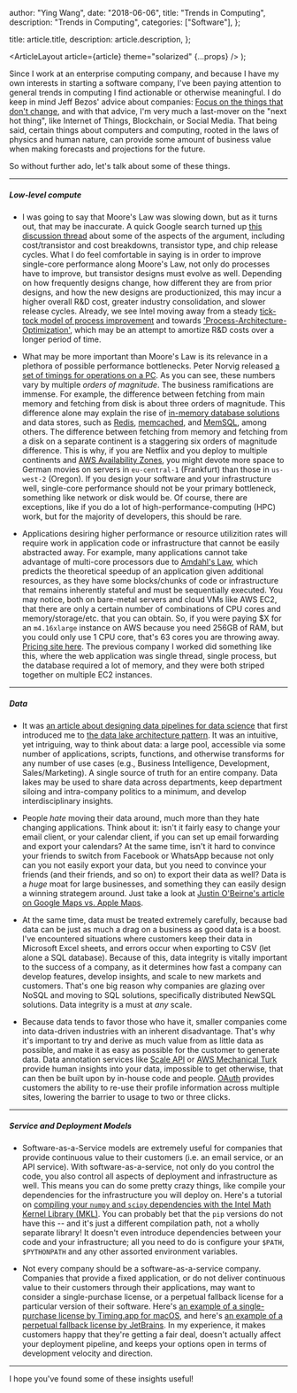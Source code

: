 
  author: "Ying Wang",
  date: "2018-06-06",
  title: "Trends in Computing",
  description: "Trends in Computing",
  categories: ["Software"],
};

  title: article.title,
  description: article.description,
};

  <ArticleLayout article={article} theme="solarized" {...props} />
);

Since I work at an enterprise computing company, and because I have my own
interests in starting a software company, I've been paying attention to general
trends in computing I find actionable or otherwise meaningful. I do keep in mind
Jeff Bezos' advice about companies: [Focus on the things that don't
change](https://medium.com/@seansheikh/bezos-wisdom-focus-on-the-things-that-dont-change-f3fc39eca401),
and with that advice, I'm very much a last-mover on the "next hot thing", like
Internet of Things, Blockchain, or Social Media. That being said, certain things
about computers and computing, rooted in the laws of physics and human nature,
can provide some amount of business value when making forecasts and projections
for the future.

So without further ado, let's talk about some of these things.

---

##### Low-level compute

- I was going to say that Moore's Law was slowing down, but as it turns out,
  that may be inaccurate. A quick Google search turned up [this discussion
  thread](https://www.semiwiki.com/forum/f2/moores-law-ending-slowing-why-even-debate-q-8962.html)
  about some of the aspects of the argument, including cost/transistor and cost
  breakdowns, transistor type, and chip release cycles. What I do feel
  comfortable in saying is in order to improve single-core performance along
  Moore's Law, not only do processes have to improve, but transistor designs
  must evolve as well. Depending on how frequently designs change, how different
  they are from prior designs, and how the new designs are productionized, this
  may incur a higher overall R&D cost, greater industry consolidation, and
  slower release cycles. Already, we see Intel moving away from a steady
  [tick-tock model of process
  improvement](https://en.wikipedia.org/wiki/Tick%E2%80%93tock_model) and
  towards
  ['Process-Architecture-Optimization'](https://www.anandtech.com/show/10183/intels-tick-tock-seemingly-dead-becomes-process-architecture-optimization),
  which may be an attempt to amortize R&D costs over a longer period of time.

- What may be more important than Moore's Law is its relevance in a plethora of
  possible performance bottlenecks. Peter Norvig released [a set of timings for
  operations on a PC](http://norvig.com/21-days.html#answers). As you can see,
  these numbers vary by multiple _orders of magnitude_. The business
  ramifications are immense. For example, the difference between fetching from
  main memory and fetching from disk is about three orders of magnitude. This
  difference alone may explain the rise of [in-memory database
  solutions](https://en.wikipedia.org/wiki/In-memory_database) and data stores,
  such as [Redis](https://redis.io/), [memcached](https://memcached.org/), and
  [MemSQL](https://www.memsql.com/), among others. The difference between
  fetching from memory and fetching from a disk on a separate continent is a
  staggering six orders of magnitude difference. This is why, if you are Netflix
  and you deploy to multiple continents and [AWS Availability
  Zones](https://docs.aws.amazon.com/AWSEC2/latest/UserGuide/using-regions-availability-zones.html),
  you might devote more space to German movies on servers in `eu-central-1`
  (Frankfurt) than those in `us-west-2` (Oregon). If you design your software
  and your infrastructure well, single-core performance should not be your
  primary bottleneck, something like network or disk would be. Of course, there
  are exceptions, like if you do a lot of high-performance-computing (HPC) work,
  but for the majority of developers, this should be rare.

- Applications desiring higher performance or resource utilizition rates will
  require work in application code or infrastructure that cannot be easily
  abstracted away. For example, many applications cannot take advantage of
  multi-core processors due to [Amdahl's
  Law](https://en.wikipedia.org/wiki/Amdahl%27s_law), which predicts the
  theoretical speedup of an application given additional resources, as they have
  some blocks/chunks of code or infrastructure that remains inherently stateful
  and must be sequentially executed. You may notice, both on bare-metal servers
  and cloud VMs like AWS EC2, that there are only a certain number of
  combinations of CPU cores and memory/storage/etc. that you can obtain. So, if
  you were paying $X for an `m4.16xlarge` instance on AWS because you need 256GB
  of RAM, but you could only use 1 CPU core, that's 63 cores you are throwing
  away. [Pricing site here](https://aws.amazon.com/ec2/pricing/on-demand/). The
  previous company I worked did something like this, where the web application
  was single thread, single process, but the database required a lot of memory,
  and they were both striped together on multiple EC2 instances.

---

##### Data

- It was [an article about designing data pipelines for data
  science](https://towardsdatascience.com/data-science-for-startups-data-pipelines-786f6746a59a)
  that first introduced me to [the data lake architecture
  pattern](https://knowledgent.com/whitepaper/design-successful-data-lake/). It
  was an intuitive, yet intriguing, way to think about data: a large pool,
  accessible via some number of applications, scripts, functions, and otherwise
  transforms for any number of use cases (e.g., Business Intelligence,
  Development, Sales/Marketing). A single source of truth for an entire company.
  Data lakes may be used to share data across departments, keep department
  siloing and intra-company politics to a minimum, and develop interdisciplinary
  insights.

- People _hate_ moving their data around, much more than they hate changing
  applications. Think about it: isn't it fairly easy to change your email
  client, or your calendar client, if you can set up email forwarding and export
  your calendars? At the same time, isn't it hard to convince your friends to
  switch from Facebook or WhatsApp because not only can you not easily export
  your data, but you need to convince your friends (and their friends, and so
  on) to export their data as well? Data is a _huge_ moat for large businesses,
  and something they can easily design a winning strategem around. Just take a
  look at [Justin O'Beirne's article on Google Maps vs. Apple
  Maps](https://www.justinobeirne.com/google-maps-moat).

- At the same time, data must be treated extremely carefully, because bad data
  can be just as much a drag on a business as good data is a boost. I've
  encountered situations where customers keep their data in Microsoft Excel
  sheets, and errors occur when exporting to CSV (let alone a SQL database).
  Because of this, data integrity is vitally important to the success of a
  company, as it determines how fast a company can develop features, develop
  insights, and scale to new markets and customers. That's one big reason why
  companies are glazing over NoSQL and moving to SQL solutions, specifically
  distributed NewSQL solutions. Data integrity is a must at _any_ scale.

- Because data tends to favor those who have it, smaller companies come into
  data-driven industries with an inherent disadvantage. That's why it's
  important to try and derive as much value from as little data as possible, and
  make it as easy as possible for the customer to generate data. Data annotation
  services like [Scale API](https://www.scaleapi.com/) or [AWS Mechanical
  Turk](https://docs.aws.amazon.com/AWSMechTurk/latest/RequesterUI/OverviewofMturk.html)
  provide human insights into your data, impossible to get otherwise, that can
  then be built upon by in-house code and people.
  [OAuth](https://en.wikipedia.org/wiki/OAuth) provides customers the ability to
  re-use their profile information across multiple sites, lowering the barrier
  to usage to two or three clicks.

---

##### Service and Deployment Models

- Software-as-a-Service models are extremely useful for companies that provide
  continuous value to their customers (i.e. an email service, or an API
  service). With software-as-a-service, not only do you control the code, you
  also control all aspects of deployment and infrastructure as well. This means
  you can do some pretty crazy things, like compile your dependencies for the
  infrastructure you will deploy on. Here's a tutorial on [compiling your
  `numpy` and `scipy` dependencies with the Intel Math Kernel Library
  (MKL)](https://www.hoffman2.idre.ucla.edu/software/python/high-performance-numpy-and-scipy-with-mkl/).
  You can probably bet that the `pip` versions do not have this -- and it's just
  a different compilation path, not a wholly separate library! It doesn't even
  introduce dependencies between your code and your infrastructure; all you need
  to do is configure your `$PATH`, `$PYTHONPATH` and any other assorted
  environment variables.

- Not every company should be a software-as-a-service company. Companies that
  provide a fixed application, or do not deliver continuous value to their
  customers through their applications, may want to consider a single-purchase
  license, or a perpetual fallback license for a particular version of their
  software. Here's [an example of a single-purchase license by Timing.app for
  macOS](https://timingapp.com/pricing), and here's [an example of a perpetual
  fallback license by
  JetBrains](https://sales.jetbrains.com/hc/en-gb/articles/207240845-What-is-a-perpetual-fallback-license-).
  In my experience, it makes customers happy that they're getting a fair deal,
  doesn't actually affect your deployment pipeline, and keeps your options open
  in terms of development velocity and direction.

---

I hope you've found some of these insights useful!
